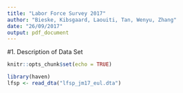 ```yaml
---
title: "Labor Force Survey 2017"
author: "Bieske, Kibsgaard, Laouiti, Tan, Wenyu, Zhang"
date: "26/09/2017"
output: pdf_document
---
```

#1. Description of Data Set

```r
knitr::opts_chunk$set(echo = TRUE)
```

```r
library(haven)
lfsp <- read_dta("lfsp_jm17_eul.dta")
```


